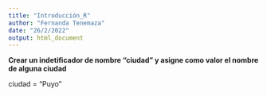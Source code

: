 ```yaml
---
title: "Introducción_R"
author: "Fernanda Tenemaza"
date: "26/2/2022"
output: html_document
---
```

**Crear un indetificador de nombre "ciudad" y asigne como valor el nombre de alguna ciudad**
  
  ciudad = "Puyo" 
  